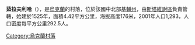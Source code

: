 {{coord|49|24|56|N|30|20|29|E|scale:30000|display=title}}

'''茹拉夫利哈'''（{{lang-uk|Журавлиха}}），是[[烏克蘭|烏克蘭]]的村落，位於該國中北部[[基輔州|基輔州]]，由[[斯塔維謝區|斯塔維謝區]]負責管轄，始建於1525年，面積4.42平方公里，海拔高度176米，2001年人口1,293，人口密度每平方公里292.5人。

{{Ukraine-geo-stub}}
[[Category:烏克蘭村落|Category:烏克蘭村落]]